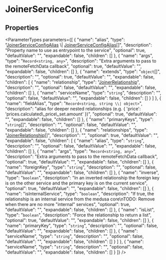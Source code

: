 
# JoinerServiceConfig

## Properties

<ParameterTypes parameters={[
  {
    "name": "alias",
    "type": "[JoinerServiceConfigAlias](stock_location.JoinerServiceConfigAlias.mdx) \\| [JoinerServiceConfigAlias](stock_location.JoinerServiceConfigAlias.mdx)[]",
    "description": "Property name to use as entrypoint to the service",
    "optional": true,
    "defaultValue": "",
    "expandable": false,
    "children": []
  },
  {
    "name": "args",
    "type": "`Record<string, any>`",
    "description": "Extra arguments to pass to the remoteFetchData callback",
    "optional": true,
    "defaultValue": "",
    "expandable": false,
    "children": []
  },
  {
    "name": "extends",
    "type": "`object`[]",
    "description": "",
    "optional": true,
    "defaultValue": "",
    "expandable": false,
    "children": [
      {
        "name": "relationship",
        "type": "[JoinerRelationship](../types/stock_location.JoinerRelationship.mdx)",
        "description": "",
        "optional": false,
        "defaultValue": "",
        "expandable": false,
        "children": []
      },
      {
        "name": "serviceName",
        "type": "`string`",
        "description": "",
        "optional": false,
        "defaultValue": "",
        "expandable": false,
        "children": []
      }
    ]
  },
  {
    "name": "fieldAlias",
    "type": "`Record<string, string \\| object>`",
    "description": "alias for deeper nested relationships (e.g. &#123; 'price': 'prices.calculated\\_price\\_set.amount' &#125;)",
    "optional": true,
    "defaultValue": "",
    "expandable": false,
    "children": []
  },
  {
    "name": "primaryKeys",
    "type": "`string`[]",
    "description": "",
    "optional": false,
    "defaultValue": "",
    "expandable": false,
    "children": []
  },
  {
    "name": "relationships",
    "type": "[JoinerRelationship](../types/stock_location.JoinerRelationship.mdx)[]",
    "description": "",
    "optional": true,
    "defaultValue": "",
    "expandable": false,
    "children": [
      {
        "name": "alias",
        "type": "`string`",
        "description": "",
        "optional": false,
        "defaultValue": "",
        "expandable": false,
        "children": []
      },
      {
        "name": "args",
        "type": "`Record<string, any>`",
        "description": "Extra arguments to pass to the remoteFetchData callback",
        "optional": true,
        "defaultValue": "",
        "expandable": false,
        "children": []
      },
      {
        "name": "foreignKey",
        "type": "`string`",
        "description": "",
        "optional": false,
        "defaultValue": "",
        "expandable": false,
        "children": []
      },
      {
        "name": "inverse",
        "type": "`boolean`",
        "description": "In an inverted relationship the foreign key is on the other service and the primary key is on the current service",
        "optional": true,
        "defaultValue": "",
        "expandable": false,
        "children": []
      },
      {
        "name": "isInternalService",
        "type": "`boolean`",
        "description": "If true, the relationship is an internal service from the medusa core\nTODO: Remove when there are no more \"internal\" services",
        "optional": true,
        "defaultValue": "",
        "expandable": false,
        "children": []
      },
      {
        "name": "isList",
        "type": "`boolean`",
        "description": "Force the relationship to return a list",
        "optional": true,
        "defaultValue": "",
        "expandable": false,
        "children": []
      },
      {
        "name": "primaryKey",
        "type": "`string`",
        "description": "",
        "optional": false,
        "defaultValue": "",
        "expandable": false,
        "children": []
      },
      {
        "name": "serviceName",
        "type": "`string`",
        "description": "",
        "optional": false,
        "defaultValue": "",
        "expandable": false,
        "children": []
      }
    ]
  },
  {
    "name": "serviceName",
    "type": "`string`",
    "description": "",
    "optional": false,
    "defaultValue": "",
    "expandable": false,
    "children": []
  }
]} />
